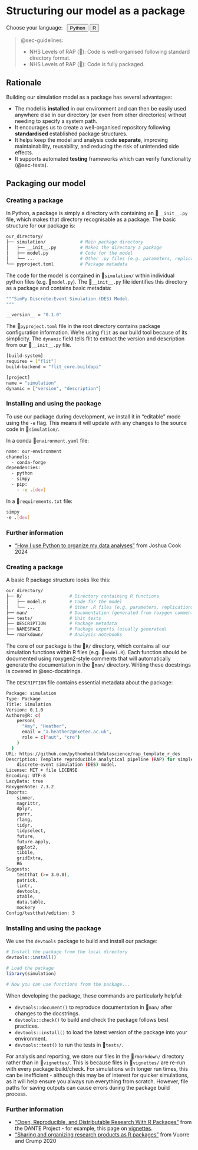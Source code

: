 # Structuring our model as a package {#sec-package}

<div class="language-selector">
  Choose your language:&nbsp;&nbsp;
  <button class="language-button" onclick="setLanguage('python')">Python</button>
  <button class="language-button" onclick="setLanguage('r')">R</button>
</div>

> @sec-guidelines:
>
> * NHS Levels of RAP (🥈): Code is well-organised following standard directory format.
> * NHS Levels of RAP (🥇): Code is fully packaged.

## Rationale

Building our simulation model as a package has several advantages:

* The model is **installed** in our environment and can then be easily used anywhere else in our directory (or even from other directories) without needing to specify a system path.
* It encourages us to create a well-organised repository following **standardised** established package structures.
* It helps keep the model and analysis code **separate**, improving maintainability, reusability, and reducing the risk of unintended side effects.
* It supports automated **testing** frameworks which can verify functionality (@sec-tests).

## Packaging our model

::: {.python-content}

### Creating a package

In Python, a package is simply a directory with containing an 📄`__init__.py` file, which makes that directory recognisable as a package. The basic structure for our package is:

```.bash
our_directory/
├── simulation/             # Main package directory
│   ├── __init__.py         # Makes the directory a package
│   ├── model.py            # Code for the model
│   └── ...                 # Other .py files (e.g. parameters, replications)
└── pyproject.toml          # Package metadata
```

The code for the model is contained in 📁`simulation/` within individual python files (e.g. 📄`model.py`). The 📄`__init__.py` file identifies this directory as a package and contains basic metadata:

```.bash
"""SimPy Discrete-Event Simulation (DES) Model.
"""

__version__ = "0.1.0"
```

The 📄`pyproject.toml` file in the root directory contains package configuration information. We're using `flit` as our build tool because of its simplicity. The `dynamic` field tells flit to extract the version and description from our 📄`__init__.py` file.

```.bash
[build-system]
requires = ["flit"]
build-backend = "flit_core.buildapi"

[project]
name = "simulation"
dynamic = ["version", "description"]
```

### Installing and using the package

<!--TODO: Update so this refers back to @sec-environment, and we are updating the environment created there, and have made some basic empty files here, which we test installing locally, so its an action-->

To use our package during development, we install it in "editable" mode using the `-e` flag. This means it will update with any changes to the source code in 📁`simulation/`.

In a conda 📄`environment.yaml` file:

```.bash
name: our-environment
channels:
  - conda-forge
dependencies:
  - python
  - simpy
  - pip:
    - -e .[dev]
```

In a 📄`requirements.txt` file:

```.bash
simpy
-e .[dev]
```

<!--TODO: add examples of scripts and .ipynb using the package, not just the env installation. perhaps it could be a package v.s. analysis section? Or just Analysis using this package. Same for R below. -->

### Further information

* ["How I use Python to organize my data analyses"](https://joshuacook.netlify.app/posts/2024-07-27_python-data-analysis-org/) from Joshua Cook 2024 

:::

::: {.r-content}

### Creating a package

A basic R package structure looks like this:

```.bash
our_directory/
├── R/                  # Directory containing R functions
│   ├── model.R         # Code for the model
│   └── ...             # Other .R files (e.g. parameters, replications)
├── man/                # Documentation (generated from roxygen comments)
├── tests/              # Unit tests
├── DESCRIPTION         # Package metadata
├── NAMESPACE           # Package exports (usually generated)
└── rmarkdown/          # Analysis notebooks
```

The core of our package is the 📁`R/` directory, which contains all our simulation functions within R files (e.g. 📄`model.R`). Each function should be documented using roxygen2-style comments that will automatically generate the documentation in the 📁`man/` directory. Writing these docstrings is covered in @sec-docstrings.

The `DESCRIPTION` file contains essential metadata about the package:

```.bash
Package: simulation
Type: Package
Title: Simulation
Version: 0.1.0
Authors@R: c(
    person(
      "Amy", "Heather",
      email = "a.heather2@exeter.ac.uk",
      role = c("aut", "cre")
    )
  )
URL: https://github.com/pythonhealthdatascience/rap_template_r_des
Description: Template reproducible analytical pipeline (RAP) for simple R
    discrete-event simulation (DES) model.
License: MIT + file LICENSE
Encoding: UTF-8
LazyData: true
RoxygenNote: 7.3.2
Imports:
    simmer,
    magrittr,
    dplyr,
    purrr,
    rlang,
    tidyr,
    tidyselect,
    future,
    future.apply,
    ggplot2,
    tibble,
    gridExtra,
    R6
Suggests:
    testthat (>= 3.0.0),
    patrick,
    lintr,
    devtools,
    xtable,
    data.table,
    mockery
Config/testthat/edition: 3
```

### Installing and using the package

We use the `devtools` package to build and install our package:

```.r
# Install the package from the local directory
devtools::install()

# Load the package
library(simulation)

# Now you can use functions from the package...
```

When developing the package, these commands are particularly helpful:

* `devtools::document()` to reproduce documentation in 📁`man/` after changes to the docstrings.
* `devtools::check()` to build and check the package follows best practices.
* `devtools::install()` to load the latest version of the package into your environment.
* `devtools::test()` to run the tests in 📁`tests/`.

For analysis and reporting, we store our files in the 📁`rmarkdown/` directory rather than in 📁`vignettes/`. This is because files in 📁`vignettes/` are re-run with every package build/check. For simulations with longer run times, this can be inefficient - although this may be of interest for quicker simulations, as it will help ensure you always run everything from scratch. However, file paths for saving outputs can cause errors during the package build process.

<!--TODO: add a better context on what vignettes are, and how people talking about using r for research often mention putting your stuff in there -->

### Further information

* ["Open, Reproducible, and Distributable Research With R Packages"](https://dante-sttr.gitlab.io/r-open-science/) from the DANTE Project - for example, this page on [vignettes](https://dante-sttr.gitlab.io/r-open-science/reports-manuscripts.html).
* ["Sharing and organizing research products as R packages"](https://doi.org/10.3758/s13428-020-01436-x) from Vuorre and Crump 2020

:::

